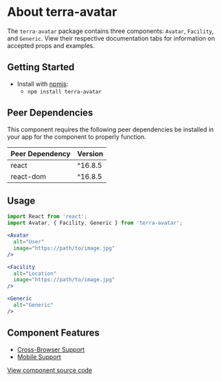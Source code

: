 
<Badge />

# About terra-avatar

The `terra-avatar` package contains three components: `Avatar`, `Facility`, and `Generic`. View their respective documentation tabs for information on accepted props and examples.

## Getting Started

- Install with [npmjs](https://www.npmjs.com):
  - `npm install terra-avatar`

<!-- AUTO-GENERATED-CONTENT:START Peer Dependencies -->
## Peer Dependencies

This component requires the following peer dependencies be installed in your app for the component to properly function.

| Peer Dependency | Version |
|-|-|
| react | ^16.8.5 |
| react-dom | ^16.8.5 |

<!-- AUTO-GENERATED-CONTENT:END -->

## Usage

```jsx
import React from 'react';
import Avatar, { Facility, Generic } from 'terra-avatar';

<Avatar
  alt="User"
  image="https://path/to/image.jpg"
/>

<Facility
  alt="Location"
  image="https://path/to/image.jpg"
/>

<Generic
  alt="Generic"
/>
```

## Component Features

 * [Cross-Browser Support](https://engineering.cerner.com/terra-ui/contributing/terra-ui/component-standards#cross-browser-support)
 * [Mobile Support](https://engineering.cerner.com/terra-ui/contributing/terra-ui/component-standards#mobile-support)

[View component source code](https://github.com/cerner/terra-core/tree/master/packages/terra-avatar)